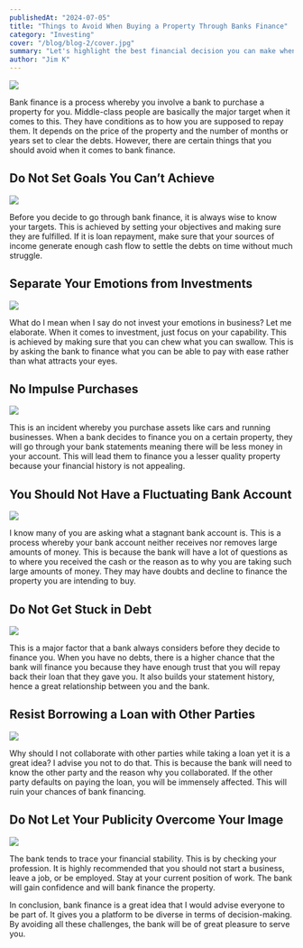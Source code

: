 ```yaml
---
publishedAt: "2024-07-05"
title: "Things to Avoid When Buying a Property Through Banks Finance"
category: "Investing"
cover: "/blog/blog-2/cover.jpg"
summary: "Let's highlight the best financial decision you can make when investing through banking finance and get the best of value at the end."
author: "Jim K"
---
```


![](/public/blog/blog-2/cover.jpg)

Bank finance is a process whereby you involve a bank to purchase a property for you. Middle-class people are basically the major target when it comes to this. They have conditions as to how you are supposed to repay them. It depends on the price of the property and the number of months or years set to clear the debts. However, there are certain things that you should avoid when it comes to bank finance.

## Do Not Set Goals You Can’t Achieve

![](/public/blog/blog-2/image-2.png)

Before you decide to go through bank finance, it is always wise to know your targets. This is achieved by setting your objectives and making sure they are fulfilled. If it is loan repayment, make sure that your sources of income generate enough cash flow to settle the debts on time without much struggle.

## Separate Your Emotions from Investments

![](/public/blog/blog-2/image-3.png)

What do I mean when I say do not invest your emotions in business? Let me elaborate. When it comes to investment, just focus on your capability. This is achieved by making sure that you can chew what you can swallow. This is by asking the bank to finance what you can be able to pay with ease rather than what attracts your eyes.

## No Impulse Purchases

![](/public/blog/blog-2/image-4.png)

This is an incident whereby you purchase assets like cars and running businesses. When a bank decides to finance you on a certain property, they will go through your bank statements meaning there will be less money in your account. This will lead them to finance you a lesser quality property because your financial history is not appealing.

## You Should Not Have a Fluctuating Bank Account

![](/public/blog/blog-2/image-5.png)

I know many of you are asking what a stagnant bank account is. This is a process whereby your bank account neither receives nor removes large amounts of money. This is because the bank will have a lot of questions as to where you received the cash or the reason as to why you are taking such large amounts of money. They may have doubts and decline to finance the property you are intending to buy.

## Do Not Get Stuck in Debt

![](/public/blog/blog-2/image-6.png)

This is a major factor that a bank always considers before they decide to finance you. When you have no debts, there is a higher chance that the bank will finance you because they have enough trust that you will repay back their loan that they gave you. It also builds your statement history, hence a great relationship between you and the bank.

## Resist Borrowing a Loan with Other Parties

![](/public/blog/blog-2/image-7.png)

Why should I not collaborate with other parties while taking a loan yet it is a great idea? I advise you not to do that. This is because the bank will need to know the other party and the reason why you collaborated. If the other party defaults on paying the loan, you will be immensely affected. This will ruin your chances of bank financing.

## Do Not Let Your Publicity Overcome Your Image

![](/public/blog/blog-2/image-8.png)

The bank tends to trace your financial stability. This is by checking your profession. It is highly recommended that you should not start a business, leave a job, or be employed. Stay at your current position of work. The bank will gain confidence and will bank finance the property.

In conclusion, bank finance is a great idea that I would advise everyone to be part of. It gives you a platform to be diverse in terms of decision-making. By avoiding all these challenges, the bank will be of great pleasure to serve you.
